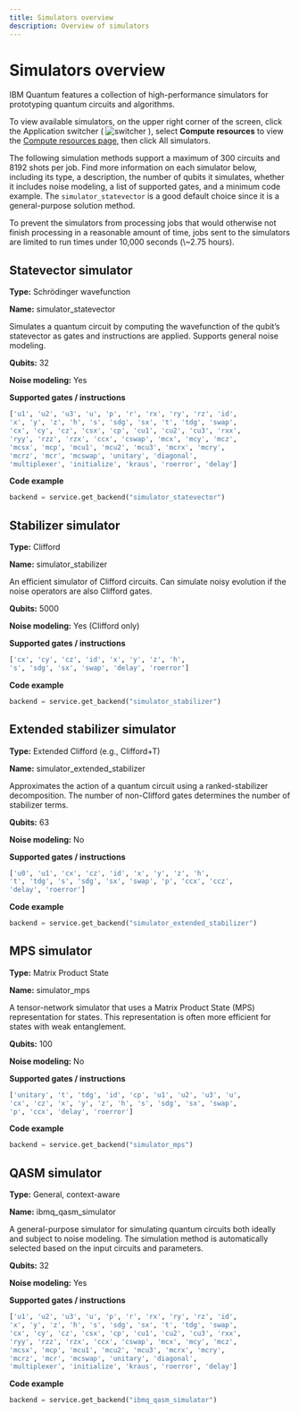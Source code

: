 ```yaml
---
title: Simulators overview
description: Overview of simulators
---
```

# Simulators overview

IBM Quantum features a collection of high-performance simulators for prototyping quantum circuits and algorithms.

To view available simulators, on the upper right corner of the screen, click the Application switcher ( ![switcher](/images/migration/switcher-small2.png) ), select **Compute resources** to view the [Compute resources page,](https://quantum-computing.ibm.com/services/resources?services=simulators) then click All simulators.

The following simulation methods support a maximum of 300 circuits and 8192 shots per job. Find more information on each simulator below, including its type, a description, the number of qubits it simulates, whether it includes noise modeling, a list of supported gates, and a minimum code example. The `simulator_statevector` is a good default choice since it is a general-purpose solution method. 

<Admonition type="info" title="Simulator timeout limit">
  To prevent the simulators from processing jobs that would otherwise not finish processing in a reasonable amount of time, jobs sent to the simulators are limited to run times under 10,000 seconds (\~2.75 hours).
</Admonition>

## Statevector simulator

**Type:** Schrödinger wavefunction

**Name:** simulator\_statevector

Simulates a quantum circuit by computing the wavefunction of the qubit’s statevector as gates and instructions are applied. Supports general noise modeling.

**Qubits:** 32

**Noise modeling:** Yes

**Supported gates / instructions**

```python
['u1', 'u2', 'u3', 'u', 'p', 'r', 'rx', 'ry', 'rz', 'id',
'x', 'y', 'z', 'h', 's', 'sdg', 'sx', 't', 'tdg', 'swap',
'cx', 'cy', 'cz', 'csx', 'cp', 'cu1', 'cu2', 'cu3', 'rxx',
'ryy', 'rzz', 'rzx', 'ccx', 'cswap', 'mcx', 'mcy', 'mcz',
'mcsx', 'mcp', 'mcu1', 'mcu2', 'mcu3', 'mcrx', 'mcry',
'mcrz', 'mcr', 'mcswap', 'unitary', 'diagonal',
'multiplexer', 'initialize', 'kraus', 'roerror', 'delay']
```

**Code example**

```python
backend = service.get_backend("simulator_statevector")
```

## Stabilizer simulator

**Type:** Clifford

**Name:** simulator\_stabilizer

An efficient simulator of Clifford circuits. Can simulate noisy evolution if the noise operators are also Clifford gates.

**Qubits:** 5000

**Noise modeling:** Yes (Clifford only)

**Supported gates / instructions**

```python
['cx', 'cy', 'cz', 'id', 'x', 'y', 'z', 'h',
's', 'sdg', 'sx', 'swap', 'delay', 'roerror']
```

**Code example**

```python
backend = service.get_backend("simulator_stabilizer")
```

## Extended stabilizer simulator

**Type:** Extended Clifford (e.g., Clifford+T)

**Name:** simulator\_extended\_stabilizer

Approximates the action of a quantum circuit using a ranked-stabilizer decomposition. The number of non-Clifford gates determines the number of stabilizer terms.

**Qubits:** 63

**Noise modeling:** No

**Supported gates / instructions**

```python
['u0', 'u1', 'cx', 'cz', 'id', 'x', 'y', 'z', 'h',
't', 'tdg', 's', 'sdg', 'sx', 'swap', 'p', 'ccx', 'ccz',
'delay', 'roerror']
```

**Code example**

```python
backend = service.get_backend("simulator_extended_stabilizer")
```

## MPS simulator

**Type:** Matrix Product State

**Name:** simulator\_mps

A tensor-network simulator that uses a Matrix Product State (MPS) representation for states. This representation is often more efficient for states with weak entanglement.

**Qubits:** 100

**Noise modeling:** No

**Supported gates / instructions**

```python
['unitary', 't', 'tdg', 'id', 'cp', 'u1', 'u2', 'u3', 'u',
'cx', 'cz', 'x', 'y', 'z', 'h', 's', 'sdg', 'sx', 'swap',
'p', 'ccx', 'delay', 'roerror']
```

**Code example**

```python
backend = service.get_backend("simulator_mps")
```

## QASM simulator

**Type:** General, context-aware

**Name:** ibmq\_qasm\_simulator

A general-purpose simulator for simulating quantum circuits both ideally and subject to noise modeling. The simulation method is automatically selected based on the input circuits and parameters.

**Qubits:** 32

**Noise modeling:** Yes

**Supported gates / instructions**

```python
['u1', 'u2', 'u3', 'u', 'p', 'r', 'rx', 'ry', 'rz', 'id',
'x', 'y', 'z', 'h', 's', 'sdg', 'sx', 't', 'tdg', 'swap',
'cx', 'cy', 'cz', 'csx', 'cp', 'cu1', 'cu2', 'cu3', 'rxx',
'ryy', 'rzz', 'rzx', 'ccx', 'cswap', 'mcx', 'mcy', 'mcz',
'mcsx', 'mcp', 'mcu1', 'mcu2', 'mcu3', 'mcrx', 'mcry',
'mcrz', 'mcr', 'mcswap', 'unitary', 'diagonal',
'multiplexer', 'initialize', 'kraus', 'roerror', 'delay']
```

**Code example**

```python
backend = service.get_backend("ibmq_qasm_simulator")
```